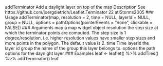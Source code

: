 addTerminator Add a daylight layer on top of the map
Description
See https://github.com/joergdietrich/Leaflet.Terminator
22 atlStorms2005
### Usage
addTerminator(map, resolution = 2, time = NULL, layerId = NULL,
group = NULL, options = pathOptions(pointerEvents = "none", clickable
= FALSE))
### Arguments
map a map widget object
resolution the step size at which the terminator points are computed. The step size is 1
degree/resolution, i.e. higher resolution values have smaller step sizes and more
points in the polygon. The default value is 2.
time Time
layerId the layer id
group the name of the group this layer belongs to.
options the path options for the daynight layer
### Examples
leaf <- leaflet() %>%
addTiles() %>%
addTerminator()
leaf
